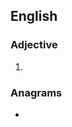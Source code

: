 ==English==

===Adjective===
{{head|en|adjective superlative form}}

# {{en-superlative of|arid}}

===Anagrams===
* {{anagrams|en|Atreids|asterid|astride|diaster|disrate|restiad|sideart|staider|staired|tardies|tirades|tradies}}